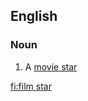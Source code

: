 ==English==

===Noun===
{{en-noun|sg=[[film]] [[star]]}}

#{{UK}} A [[movie star]]

[[fi:film star]]